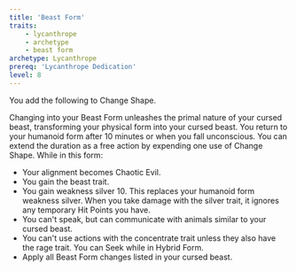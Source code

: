 ```yaml
---
title: 'Beast Form'
traits:
    - lycanthrope
    - archetype
    - beast form
archetype: Lycanthrope
prereq: 'Lycanthrope Dedication'
level: 8
---
```


You add the following to Change Shape. 

Changing into your Beast Form unleashes the primal nature of your cursed beast, transforming your physical form into your cursed beast. You return to your humanoid form after 10 minutes or when you fall unconscious. You can extend the duration as a free action by expending one use of Change Shape. While in this form:

-   Your alignment becomes Chaotic Evil.
-   You gain the beast trait.
-   You gain weakness silver 10. This replaces your humanoid form weakness silver. When you take damage with the silver trait, it ignores any temporary Hit Points you have.
-   You can't speak, but can communicate with animals similar to your cursed beast.
-   You can't use actions with the concentrate trait unless they also have the rage trait. You can Seek while in Hybrid Form.
-   Apply all Beast Form changes listed in your cursed beast.

